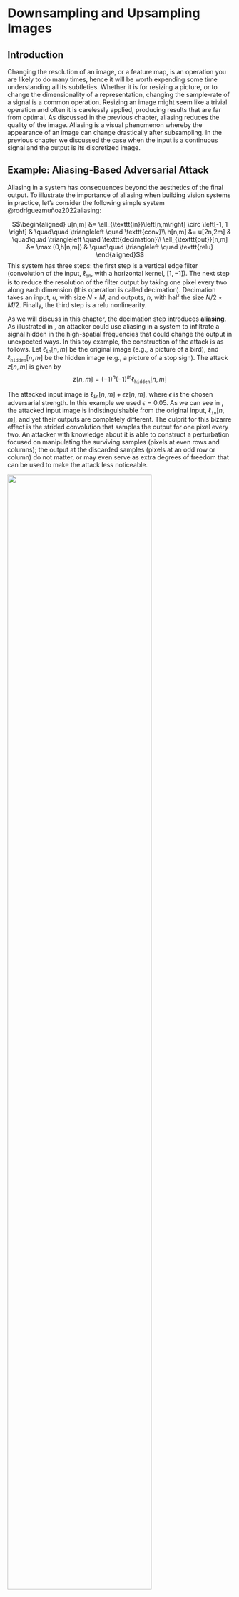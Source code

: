 # Downsampling and Upsampling Images {#sec-downsampling_and_upsampling}

## Introduction

Changing the resolution of an image, or a feature map, is an operation
you are likely to do many times, hence it will be worth expending some
time understanding all its subtleties. Whether it is for resizing a
picture, or to change the dimensionality of a representation, changing
the sample-rate of a signal is a common operation. Resizing an image
might seem like a trivial operation and often it is carelessly applied,
producing results that are far from optimal. As discussed in the
previous chapter, aliasing reduces the quality of the image. Aliasing is
a visual phenomenon whereby the appearance of an image can change
drastically after subsampling. In the previous chapter we discussed the
case when the input is a continuous signal and the output is its
discretized image.

## Example: Aliasing-Based Adversarial Attack

Aliasing in a system has consequences beyond the aesthetics of the final
output. To illustrate the importance of aliasing when building vision
systems in practice, let's consider the following simple system
@rodríguezmuñoz2022aliasing:

$$\begin{aligned}
    u[n,m] &= \ell_{\texttt{in}}\left[n,m\right] \circ \left[-1, 1 \right]  & \quad\quad \triangleleft \quad \texttt{conv}\\
    h[n,m] &= u[2n,2m]  & \quad\quad \triangleleft \quad \texttt{decimation}\\
    \ell_{\texttt{out}}[n,m] &= \max (0,h[n,m])  & \quad\quad \triangleleft \quad \texttt{relu}
\end{aligned}$$This system has three steps: the first step is a vertical edge filter
(convolution of the input, $\ell_{\texttt{in}}$, with a horizontal
kernel, $[1, -1]$). The next step is to reduce the resolution of the
filter output by taking one pixel every two along each dimension (this
operation is called decimation). Decimation takes an input, $u$, with
size $N\times M$, and outputs, $h$, with half the size $N/2 \times M/2$.
Finally, the third step is a relu nonlinearity.

As we will discuss in this chapter, the decimation step introduces
**aliasing**. As illustrated in , an attacker could use aliasing in a
system to infiltrate a signal hidden in the high-spatial frequencies
that could change the output in unexpected ways. In this toy example,
the construction of the attack is as follows. Let
$\ell_{\texttt{in}}\left[n,m\right]$ be the original image (e.g., a
picture of a bird), and $\ell_{\texttt{hidden}}\left[n,m\right]$ be the
hidden image (e.g., a picture of a stop sign). The attack
$z \left[n,m\right]$ is given by $$\label{equation:aliasing-attack}
    z \left[n,m\right] = (-1)^n(-1)^m \ell_{\texttt{hidden}}\left[n,m\right]$$

The attacked input image is
$\ell_{\texttt{in}}\left[n,m\right]+ \epsilon z \left[n,m\right]$, where
$\epsilon$ is the chosen adversarial strength. In this example we used
$\epsilon=0.05$. As we can see in , the attacked input image is
indistinguishable from the original input,
$\ell_{\texttt{in}}\left[n,m\right]$, and yet their outputs are
completely different. The culprit for this bizarre effect is the strided
convolution that samples the output for one pixel every two. An attacker
with knowledge about it is able to construct a perturbation focused on
manipulating the surviving samples (pixels at even rows and columns);
the output at the discarded samples (pixels at an odd row or column) do
not matter, or may even serve as extra degrees of freedom that can be
used to make the attack less noticeable.

![](figures/upsamplig_downsampling/toy_example_book2.png){width="80%"}

In this chapter we will study aliasing when manipulating image
resolution and how to reduce it.

## Downsampling

Downsampling is an operation that consists of reducing the resolution of
an image. When we reduce the resolution, some information will be lost;
specifically fine image details will be lost. But carelessly removing
pixels will produce a greater loss of information than necessary. The
goal of this chapter will be to study how downsampling has to be done to
minimize the amount of information lost.

### Decimation

Image decimation consists of changing the resolution of an image by
dropping samples. Decimation of an image of size $N \times M$ by a
factor of $k$, where $N$ and $M$ are divisible by $k$, results in a
lower resolution image of size $N/k \times M/k$:
$$\ell_{\downarrow k} \left[n,m\right]  = \ell\left[kn, km\right]$$ It
is common to use the notations
$\ell_{\downarrow k} \left[n,m\right]   = \ell\left[n,m\right] \downarrow k = \ell\left[kn,km\right]$
to denote the decimation operator by a factor $k$. Decimation could be
different across each dimension, but for the analysis here we will
assume that both dimensions are treated equally, as it is usually done.

Decimation is a linear operation therefore we can write it as a matrix.
In the one-dimensional (1D) case, for a signal of length 8, subsampling
by a factor of 2 can be described by the following linear operator:
$$\mathbf{D}_2 = \left[ 
\begin{array}{cccccccc}
1 & 0 & 0 & 0 & 0 & 0 & 0 & 0\\
0 & 0 & 1 & 0 & 0 & 0 & 0 & 0\\
0 & 0 & 0 & 0 & 1 & 0 & 0 & 0\\ 
0 & 0 & 0 & 0 & 0 & 0 & 1 & 0 
\end{array}
\right]$$

The @fig-subsampled_textures shows an example of a picture and two
decimated images with factors $k=2$ and $k=4$. For visualization
purposes, the images are scaled so that they occupy the same area.

![](figures/upsamplig_downsampling/subsampled_textures.png){width="100%"}

As we downsample the image, we lose details in the texture such as the
orientation of the knitting, and it becomes harder to see the overall
shape. Just reducing resolution by a factor of 4 results in an almost
unintelligible image. The loss of information is due to the reduced
resolution, but most important, in this example, additional information
is lost due to aliasing. Aliasing has introduced new texture features in
the subsampled image that are not present in the original image and that
could have been avoided.

How can we reduce the resolution of an image while preserving as many
details as possible?

### Decimation in the Fourier Domain

As we did before for the continuous case, analyzing how the decimation
operator affects the signal in the Fourier domain can be very revealing.
In this section we compute the relationship between the Fourier
transform (FT) of the original image, $\ell$ and the sampled one,
$\ell_{\downarrow k}$. We will use the finite length discrete Fourier
transform (DFT). If the DFT of $\ell\left[n,m\right]$ is
$\mathscr{L}\left[u,v\right]$, the DFT of the sampled image,
$\ell\left[kn,km\right]$ (with size $N/k \times M/k$), is:
$$\mathscr{L}_{\downarrow k} \left[u,v\right]   = \sum_{n=0}^{N/k-1} \sum_{m=0}^{M/k-1} \ell\left[kn,km\right] \exp{ \left(  -j2\pi \frac{nu}{N/k} \right)}  \exp{ \left(  -j2\pi \frac{mv}{M/k} \right)}
$${#eq-down1} as before, we can define an image,
$\ell_{\delta_k} \left[n,m\right]$, of same size as the input image,
$N \times M$, where we set to zero the samples that will be removed in
the decimation operation: $$\begin{aligned}
\ell_{\delta_k} \left[n,m\right] &=& \ell\left[n,m\right] \sum_{s=0}^{N/k-1} \sum_{r=0}^{M/k-1} \delta \left[n - sk \, ,m - rk \right] \\
&=&  \ell\left[n,m\right]  \delta_k \left[n,m\right]\end{aligned}$${#eq-down2} where $\delta_k \left[n,m\right]$ is the discrete
version of the **delta train**. Using $\ell_{\delta_k}$ we can rewrite
equation (@eq-down1), with a change of the summation indices, as:
$$\mathscr{L}_{\downarrow k} \left[u,v\right]   = \sum_{n=0}^{N-1} \sum_{m=0}^{M-1} \ell_{\delta_k} \left[n,m\right] \exp{ \left(  -j2\pi \frac{nu}{N} \right)}  \exp{ \left(  -j2\pi \frac{mv}{M} \right)}$$Therefore, the DFT of $\ell\left[kn,km\right]$ is the DFT of
$\ell_{\delta_k} \left[n,m\right]$, which is the product of two signals,
equation (@eq-down2). The first term is $\ell\left[n,m\right]$, and the
second term is a discrete delta train (also called the Kronecker comb):
$$\delta_k \left[n,m\right]  =  \sum_{s=0}^{N/k-1} \sum_{r=0}^{M/k-1} \delta \left[n - sk \, ,m - rk \right]$$
The DFT of the discrete delta train, when $M$ and $N$ are divisible by
$k$, is:
$$\Delta_k \left[u,v\right]  = \frac{NM}{k^2}  \sum_{s=0}^{k-1} \sum_{r=0}^{k-1} \delta \left[u - s\frac{N}{k} \, ,v - r\frac{M}{k} \right]$$

This definition is valid for frequencies inside the interval
$[u,v] \in [0,N-1]\times[0,N-1]$. Outside of that interval, we will have
its periodic extension.

@fig-discrete_delta_train shows $\delta_k \left[n,m\right]$ and its
Fourier transform, $\Delta_k \left[u,v\right]$, in the bottom, for
images size of $32 \times 32$ pixels. For the FT we plot signals using
an interval that puts the frequency $[0,0]$ in the center.

![](figures/upsamplig_downsampling/discrete_delta_train.png){width="100%"}

Now we are ready to write the DFT of $x_{\delta_k} \left[n,m\right]$.
This is the DFT of the product of two images, equation (@eq-down2), so
we can apply the dual of the circular convolution theorem for finite
length discrete signals (where both signals are extended periodically):
$$\begin{aligned}

\mathscr{L}_{\downarrow k} \left[u,v\right] &=& \frac{1}{NM} \mathscr{L}\left[u,v\right] \circ \Delta_k \left[u,v\right] \\ \nonumber
&=& \frac{1}{k^2} \sum_{s=0}^{k-1} \sum_{r=0}^{k-1} \mathscr{L}\left[u - s\frac{N}{k} \, ,v - r\frac{M}{k} \right]
\end{aligned}$${#eq-decimationFT} The DFT of the sampled image by a factor $k$ is the
superposition of $k \times k$ shifted copies of the DFT of the original
image. Each copy is centered on one of the deltas in
$\Delta_k \left[u,v\right]$.

The images in @fig-discrete_texture_sampling show
$\ell_{\delta_k} \left[n,m\right]$ and
$\mathscr{L}_{\downarrow k} \left[u,v\right]$. The original image,
$\ell\left[n,m\right]$, is $128 \times 128$. The DFT of the sampled
image, $\ell_{\downarrow k} \left[n,m\right]$, is the inner window with
size $N/2k \times M/2k$ (shown as a green square).

![](figures/upsamplig_downsampling/discrete_texture_sampling2.png){width="100%"}

In the case of $k=2$, it is useful to see how the spectrum of the
decimated signal is obtained. As shown from equation (@eq-decimationFT),
the resulting spectrum is a sum of shifted versions of the original
spectrum, $\mathscr{L}\left[u,v\right]$, as shown in
@fig-components_aliasing_FT. The image shows the four copies that are
summed to obtain the decimated spectrum:

![](figures/upsamplig_downsampling/components_aliasing_FT2.png){width="100%"}

The first component is $\mathscr{L}\left[u,v\right]$, the three other
copies are shifted versions of $\mathscr{L}\left[u,v\right]$. Shifting
is equivalent to a circular shift as $\mathscr{L}\left[u,v\right]$ is
periodic in $u$ and $v$. All the spectral content inside the green box
in the shifted copies will produce aliasing after decimation.

### Aliasing in Matrix Form

We can provide another description of decimation and aliasing using the
matrix form of the decimation and DFT operators. As decimation and the
Fourier transform are linear operators, we can write them as matrices.
This description will provide a different visualization for the same
phenomena described in the previous section. For simplicity of the
visualizations we will work with 1D signals, but the same can be
extended to 2D.

Using matrices, we can write decimation as
$\boldsymbol\ell_{\downarrow 2} = \mathbf{D}_2 \boldsymbol\ell$. We use
the Fourier matrices $\mathbf {F}_{N}$ and $1/N \mathbf {F}^{*}_{N}$ to
denote the DFT and its inverse (which is the complex conjugate of the
DFT) for signals of length $N$. Using this notation, the relationship
between the original spectrum $\mathscr{L}\left[u\right]$ and the
sampled version, $\mathscr{L}_{\downarrow 2} \left[u\right]$, is:
$$\mathscr{L}_{\downarrow 2} = \frac{1}{N} \mathbf{F}_{N/2} \mathbf{D}_2 \mathbf{F}^{*}_{N} \mathscr{L}
$${#eq-matrixformsubsampling}One interesting property of the Fourier matrix is that
$\mathbf{D}_2 \mathbf{F}_{N} = [\mathbf{F}_{N/2} ~|~ \mathbf{F}_{N/2}]$.
The matrix $\mathbf{D}_2$ selects all the odd rows of the matrix
$\mathbf{F}_{N}$ and ignores the even ones. Therefore, $$\begin{aligned}
\frac{1}{N} \mathbf{F}_{N/2} \mathbf{D}_2 \mathbf{F}^{*}_{N} &=& \frac{1}{N}\mathbf{F}_{N/2}  [\mathbf{F^*}_{N/2} ~|~ \mathbf{F^*}_{N/2}] \\
&=& \frac{1}{N} \frac{N}{2} [\mathbf{I}_{N/2} ~|~ \mathbf{I}_{N/2}] \\
&=& \frac{1}{2} [\mathbf{I}_{N/2} ~|~ \mathbf{I}_{N/2}]
\end{aligned}$$ where $\mathbf{I}_{N/2}$ is the identity matrix of size
$N/2 \times N/2$. Replacing this result inside equation
(@eq-matrixformsubsampling) gives the following relationship between the
DFT of the original signal and the subsampled one:
$$\mathscr{L}_{\downarrow 2} = \frac{1}{2} [\mathbf{I}_{N/2} ~|~ \mathbf{I}_{N/2}] \mathscr{L}$$
This equation is analogous to equation (@eq-decimationFT) with $k=2$ and
for 1D signals.

In 1D, we can visualize these operators which helps to make the previous
derivations intuitive. For 1D signals of length $N=16$, equation
(@eq-matrixformsubsampling) has the visual form shown in
@fig-aliasing_in_matrix_form:

![](figures/upsamplig_downsampling/aliasing_in_matrix_form.png){width=".9"}

Note that for the matrices $\mathbf{F}_{N}$ used here, we are not using
the convention of putting the frequency 0 in the middle as this makes
visualizations in matrix form easier.

The product between the decimation matrix and the inverse DFT,
$\mathbf{D}_2 \mathbf{F^*}_{16}$, is (@fig-decimationFT_inmatrixform):

![](figures/upsamplig_downsampling/decimationFT_inmatrixform.png){width=".9"}

In @fig-decimationFT_inmatrixform we can see how the odd rows of
$\mathbf{F^*}_{16}$ gives a new sub matrix composed of two identical
blocks. Interestingly, each of those two blocks are identical to
$\mathbf{F^*}_{8}$. A similar structure emerges also when applying
$\mathbf{D}_4$. Combining these last equations together, we get the
final result:

![](figures/upsamplig_downsampling/decimation_finalequations_inmatrixform2.png){width="90%"}

This last result shows visually how aliasing happens. Each component of
the final DFT, $\mathscr{L}_{\downarrow 2} \left[u\right]$, is the sum
of two of the components of $\mathscr{L}\left[u\right]$. For instance,
$\mathscr{L}_{\downarrow 2} \left[0\right] = 0.5 \mathscr{L}\left[0\right] + 0.5 \mathscr{L}\left[8\right]$.
Both components are mixed in the final result.

In the next subsection we will discuss anti-aliasing filters.
Anti-aliasing consists in setting to zero, before decimation, the $N/k$
the spectral components that produce aliasing.

### Anti-Aliasing Filters

Anti-aliansing filtering is an essential operation whenever we
manipulate the resolution of an image. When decimating a signal of size
$N \times N$ with a scaling factor $k$, aliasing is produced by all the
content at frequencies that are above $u,v > N/2k$. Therefore, to reduce
aliasing, we have to remove any spectral content of the signal present
at high spatial frequencies. We will do so by using an anti-aliasing
filter that will blur the image before downsampling. Blurring removes
high-spatial frequencies in the image.

The ideal anti-aliasing filter is a box in the Fourier domain with a
cut-off frequency of $L=N/(2k)$ (using the notation introduced in
chapter [\[chapter-sampling\]](#sec-sampling){reference-type="ref"
reference="chapter-sampling"}). The inverse Fourier transform of a box
in the frequency domain, with width $2L+1=N/k+1$, is the **discrete
sinc** function of length $N$ in the spatial domain:
$$\frac{1}{N} \frac 
{\sin(\pi n (N/k+1)/N)}
{\sin(\pi n/N)}
\xrightarrow{\mathscr{F}} 
box_{N/2k} \left[ u \right]$$

In 2D, the ideal anti-aliasing filter is separable and is obtained by
two consecutive 1D convolutions along each dimension. The discrete sinc
is very similar to the continuous sinc described in chapter
[\[chapter-sampling\]](#sec-sampling){reference-type="ref"
reference="chapter-sampling"}. The discrete sinc is periodic, with
period $N$. The following plot (@fig-discretesinc) shows the
anti-aliasing sinc for $N=32$ and $k=2$ and the magnitude of its Fourier
transform:

And for $k=4$, the impulse response becomes wider and its Fourier
transform has a lower cut-off frequency, $N/2k = 4$:

One disadvantage of the ideal anti-aliasing filter is that the it
requires convolving the image with a very large filter (as large as the
image). We would like to use smaller filters to reduce the computational
cost. One method to design anti-aliasing filters with a finite impulse
response is to use a window, $w [n]$, and to use as anti-aliasing filter
the kernel $w [n] h[n]$, where $h[n]$ is the impulse response of the
ideal anti-aliasing filter. Typical windows used are the rectangular,
Hamming, Parzen, or Kaiser windows.

The rectangular window sets to zero all the values outside of the
interval $\left[-L, L\right]$. When $L=5$, it gives a tap-11 filter (a
filter with an impulse response of length 11) with the following
profile:

The Fourier transform of the windowed impulse response, $w [n] h[n]$, is
the convolution of Fourier transforms. The Fourier transform of the
rectangular window is a sinc function. Therefore, the resulting Fourier
transform is the convolution of the rectangle with the sinc function,
which produces a smooth rectangle with some oscillations. Using other
windows allows trading off the smoothing of the ideal rectangular form
of the ideal low-pass filter and the oscillations.

The **Hamming window** is defined as:
$$w  \left[n\right] =  \begin{cases}
    0.54+0.46 \cos (\pi n/L)     & \quad \text{if }  n \in  \left[-L, L\right] \\
    0       & \quad \text{otherwise }\\
\end{cases}$$ The Hamming window ($L=5$) produces a smooth transfer
function with oscillations of smaller amplitude in the Fourier domain:
$$h = [1, 0.65, -2.45, -0.82, 8.8, 15, 8.8, -0.82, -2.45, 0.65, 1] / 29.36$$

In practice, when we need very small anti-aliasing filters, binomial
filters are a good choice. The binomial filter $b_2$ has a DFT (length
$N$) with a $1+\cos(2\pi/N)$ profile. At the frequency $N/4$ the gain is
$1/2$. Therefore, the spectral content responsible for aliasing will not
be completely removed, but the attenuation is enough in most cases.

Or $b_4 = [ 1, 4, 6, 4, 1]$, which attenuates the aliased frequencies
even more, also results in an oversmoothed signal.

When implementing 2D anti-aliasing filters, we apply two consecutive 1D
convolutions along each dimension. For efficiency, the anti-aliasing
filter only needs to be computed on the samples that will be kept after
downsampling ($k$-strided convolution). The necessary amount of
attenuation of the aliasing frequencies will have to be decided based on
each application.



:::{.column-margin}
In 2D, we can apply the binomial filter $b_2$ on each
dimension,
$\left[1,2,1\right]/4 \circ \left[1,2,1\right]^\mathsf{T}/4$.
:::



The images in @fig-ringing_artifacts show the output of three different
low-pass anti-aliasing filters. Note how the ideal low-pass filter
introduces **ringing artifacts** in the output image
(@fig-ringing_artifacts\[a\]). Despite that it removes frequencies that
will produce aliasing after downsampling, it does that at a high cost
because it introduces undesired image structures, which is exactly what
we want to prevent with the anti-aliasing filter. The Hamming windowed
sinc (shown in @fig-ringing_artifacts\[b\]) reduces the oscillation but
there is still a halo present around edges. This is because there is
still one oscillation on the filter impulse response.
@fig-ringing_artifactsc shows the result applying am anti-aliasing
binomial filter.

![](figures/upsamplig_downsampling/ringing_artifacts.png){width="100%"}

For most applications using a binomial filter ($b_2$ or $b_4$) is enough
because it reduces aliasing and it does not introduce undesired image
structures.

### Downsampling

We will call **downsampling** the sequence of applying an anti-aliasing
filtering followed by decimation: $$\begin{aligned}
    z[n,m] &= \ell_{\texttt{in}}\left[n,m\right] \circ h_k \left[ n,m \right]  & \quad\quad \triangleleft \quad \texttt{conv}\\
    \ell_{\texttt{out}}[n,m] &= z[kn,km]  & \quad\quad \triangleleft \quad \texttt{decimation}
\end{aligned}$$

@fig-downsampling_bilinear shows the results when using a binomial
filter as the anti-aliasing filter followed by decimation by 2, and
@fig-subsampled_antialiasing_textures shows results for different
downsampling factors.

![](figures/upsamplig_downsampling/downsampling_bilinear.png){width="100%"}

In the anti-aliased downsampled images shown in
@fig-subsampled_antialiasing_textures, fine details are gone while
preserving the smooth details of the image. In fact, as shown in the
images below, even at $32 \times 32$, we can still see some of the
orientations of the knitting pattern and the shading due to the
three-dimensional shape.

![](figures/upsamplig_downsampling/subsampled_antialiasing_textures.png){width="100%"}

As the convolution and downsampling are linear operators, sometimes it
will be useful to write it as a matrix. For instance, for a 1D signal of
length $N=8$ samples, if we downsample it by a factor $k=2$, then, using
repeat padding for handling the boundary, and the binomial kernel as an
anti-aliasing filter, we can write the downsampling operator as a
matrix: $$\mathbf{D}_2 = \frac{1}{4} \left[ 
\begin{array}{cccccccc}
3 & 1 & 0 & 0 & 0 & 0 & 0 & 0 \\
0 & 1 & 2 & 1 & 0 & 0 & 0 & 0 \\
0 & 0 & 0 & 1 & 2 & 1 & 0 & 0 \\
0 & 0 & 0 & 0 & 0 & 1 & 2 & 1  
\end{array}
\right]$$

Downsampling by a factor $k=2^n$ is usually done by a sequence of $n$
stages of binomial filtering followed by downsampling by 2. Non-integer
downsampling factors require an interpolation step instead of
decimation.

## Upsampling {#sec-upsampling}

Upsampling requires increasing the resolution of an image from a low
resolution image. This is a very challenging task that requires
recovering information that is not available on the low resolution
image. The problem of making up new details will be called
super-resolution. In this section we will focus on the simpler problem
of creating an image that has $k$ times more pixels along each dimension
but that contains the same amount of information than the original
lower-resolution image. That is, we will not require to the upsampling
procedure to predict any of the missing high-resolution details.

Upsampling requires interpolating sample values. We want to obtain a new
image $\ell_{\texttt{out}}$ with more samples than the input image
$\ell_{\texttt{in}}$. In order to interpolate a new sample
$\ell_{\texttt{out}}(a,b)$, where $a$ and $b$ are continuous values, we
can use different interpolations functions as we will discuss next.

### Nearest Neighbor Interpolation {#sec-interpolation}

In **nearest neighbor interpolation** we assign to
$\ell_{\texttt{out}}(a,b)$ the closest value of the input
$\ell_{\texttt{in}}$:
$$\ell_{\texttt{out}}(a,b) = \ell_{\texttt{in}}[ n, m ]$$ where
$n-0.5<a<n+0.5$ and $m-0.5<b<m+0.5$. Note that here we are treating
$\ell_{\texttt{out}}(a,b)$ as a continuous image. Nearest neighbor
interpolation results in an image that is piecewise-constant.
@fig-upsampling_and_downsampling:nn_interp shows the nearest neighbor
interpolation process graphically.

![](figures/upsamplig_downsampling/nearest_interp2.png){width="100%"}

### Linear and Bilinear Interpolation {#sec-bilinearinterpolation}

**Linear interpolation**: For 1D signals, the value of
$\ell_{\texttt{out}}(a)$ is a result of linear interpolation between the
two closest input values $\ell_{\texttt{in}}[n]$ and
$\ell_{\texttt{in}}[n+1]$, where $n<a<n+1$. For 2D signals, we have to
interpolate the output value $\ell_{\texttt{out}}(a,b)$ using four input
samples: $\ell_{\texttt{in}}[ n,m ]$, $\ell_{\texttt{in}}[ n+1,m ]$,
$\ell_{\texttt{in}}[ n,m+1 ]$ and $\ell_{\texttt{in}}[ n+1,m+1 ]$, where
$n<a<n+1$ and $m<b<m+1$.

**Bilinear interpolation** consists of first applying linear
interpolation to obtain $\ell_{\texttt{out}}(a,m)$ and
$\ell_{\texttt{out}}(a,m+1)$ and then again applying linear
interpolation between those two values to obtain
$\ell_{\texttt{out}}(a,b)$. The result is illustrated in
@fig-bilinear_interp.

![](figures/upsamplig_downsampling/bilinear_interp2.png){width="100%"}

The linear (and bilinear) interpolations are linear operations. In the
case when the upsampling factor $k$ is an integer value, the resampling
operator can be efficiently implemented as a sequence of two operations:
expansion and interpolation. The interpolation operation, as it is
linear and spatially stationary, can be efficiently implemented as a
convolution.



:::{.column-margin}
Interpolation is also a key operation when performing
image warping.
:::



### Expansion

Expansion by a factor $k$ consists in increasing the number of samples
in the image by inserting $k-1$ zeros between each sample on the
horizontal dimension, and then on the vertical dimension. This will give
us the image of size $Nk \times Mk$. We will use the notation:
$$\ell_{\uparrow k} \left[n,m\right]  = \ell\left[n,m\right] \uparrow k$$

Expansion is a linear operator that is the transposed to the decimation
operation and is defined as: $$\ell_{\uparrow k} \left[n,m\right] = 
 \begin{cases}
    \ell\left[n/k,m/k\right]     & \quad \text{if~} \text{mod} (n,k)=0 \text{~and~} \text{mod} (m,k)=0\\
    0       & \quad \text{otherwise }\\
  \end{cases}
$${#eq-upzeros}

In the 1D case, for a signal of length 4, expanding by a factor of $k=2$
can be described by the following linear operator:
$$\mathbf{E}_2 = \left[ 
\begin{array}{cccc}
1 & 0 & 0 & 0 \\
0 & 0 & 0 & 0\\
0 & 1 & 0 & 0\\ 
0 & 0 & 0 & 0\\
0 & 0 & 1 & 0\\ 
0 & 0 & 0 & 0\\
0 & 0 & 0 & 1\\
0 & 0 & 0 & 0
\end{array}
\right]$$

### Interpolation Filters

When the upsampling factor $k$ is an integer value, interpolation using
the methods described in section
[1.4.1](#sec-interpolation){reference-type="ref"
reference="sec-interpolation"} can be implemented using a convolution.
The interpolation filters we will discuss here are separable, so the
convolution kernel can be written as the product
$h\left[n,m\right] = h\left[n\right] h\left[m\right]$:

As we discussed before, there are different interpolation methods:
nearest neighbor, bilinear, and so on. In this section we will study
them by looking at the convolution kernel needed to implement each
interpolation method.

**Nearest neighbor interpolation** consists of assigning to each
interpolated sample the value of the closest sample from the input
signal. This can be done by convolving the expanded image from equation
(@eq-upzeros) with the kernel (if $k$ is even):
$$h  \left[n\right] =  \begin{cases}
    1     & \quad \text{if }  n \in  \left[-k/2+1, k/2\right] \\
    0       & \quad \text{otherwise }\\
\end{cases}$$ This is very fast as it only requires replicating samples.
But it gives very low quality. For $k=2$, the convolution kernel in 1D
is $h  \left[n\right]=[1, 1]$

**Bilinear interpolation**: As we discussed before, bilinear
interpolation is done in two stages: first, linearly interpolate each
sample with the two nearest neighbors across rows, and then do the same
for the columns. This can also be written as a convolution with the
kernel (if $k$ is even): $$h  \left[n\right] =  \begin{cases}
    (k-n)/k     & \quad \text{if }  n \in \left[-k, k\right] \\
    0       & \quad \text{otherwise }\\
\end{cases}$$ In the special case where $k=2$, the 1D bilinear
interpolation kernel reduces to the binomial filter
$h[n] = \left[1/2,1,1/2\right]$. And in 2D, for $k=2$, the kernel is
$\left[1/2,1,1/2\right] \circ \left[1/2,1,1/2\right]^\mathsf{T}$. The
binomial filter is not the best interpolation filter, but it is very
efficient. When quality is important, there are better interpolation
filters.

The plots in @fig-bilinear_interp_k4 show the nearest neighbor and
linear interpolation kernels for $k=4$.

Other popular interpolation methods are the **bicubic interpolation**
and the **Lanczos interpolation**.

### Upsampling {#upsampling}

Upsampling consists in the sequence of expansion followed by
interpolation: $$\begin{aligned}
    z \left[n,m\right] &= \ell_{\texttt{in}}\left[n,m\right] \uparrow k 
  & \quad\quad \triangleleft \quad \texttt{expansion}\\
    \ell_{\texttt{out}}[n,m] &= z \left[n,m\right] \circ h_k \left[n,m\right]  & \quad\quad \triangleleft \quad \texttt{conv}
\end{aligned}$$

Upsampling by a factor of 2 is done by inserting one 0 between each two
samples (first for the horizontal dimension and then for the vertical
one), and then interpolating between samples applying the binomial
filter $\left[1/2,1,1/2\right] \circ \left[1/2,1,1/2\right]^\mathsf{T}$.

@fig-upsamplingazebra shows the upsampling process for a color image.
Each color channel is upsampled by a factor of $k=2$ independently. The
top row shows the input image, the expanded image by inserting zeros
between samples, the binomial kernel and the resulting interpolated
image. The bottom row shows the magnitude of DFTs of each corresponding
image. Note that the binomial interpolation filter does not completely
suppress the copies of the original DFT that appear when inserting new
samples. Remember that the DFTs have the same number of samples as the
corresponding input image. The DFT of the kernel is shown by zero
padding the convolutional kernel to match the image size. Despite that
this interpolation does correspond to an ideal interpolation filter (a
sinc) the interpolated image looks reasonably good.

![](figures/upsamplig_downsampling/upsampling_bilinear.png){width="100%"}

The upsampling operator is also a linear operation, therefore we can
also write it in matrix form. For instance, for a 1D signal of length
$N=4$ samples, if we upsample it by a factor $k=2$, then, using repeat
padding for handling the boundary and the bilinear interpolation, we can
write the upsampling operator as a matrix: $$\mathbf{U}_2 = \left[ 
\begin{array}{cccc}
1    & 0    & 0  & 0\\
0.5  & 0.5  & 0  & 0\\
0    & 1    & 0  & 0\\
0    & 0.5 & 0.5 & 0\\
0    & 0    & 1  & 0\\
0    & 0    & 0.5& 0.5\\
0    & 0    & 0  & 1\\
0    & 0    & 0  & 1
\end{array}
\right]$$

Multiplying this matrix by a signal of length 4, gives an output signal
of length 8. The output samples at locations 1, 3, 5, 7, and 8 are
copies of the input samples 1, 2, 3, and 4, while samples 2, 4, and 6
are computed as the average of two consecutive input samples. The last
output sample is a copy of the last input sample because it corresponds
to extending the input using repeat padding.

## Concluding Remarks

Aliasing is a constant source of problems in many image processing
pipelines. In computer vision, aliasing can introduce noise, spurious
features and textures, and lack of translation invariance. In chapter
[\[chapter-convolutional_neural_nets\]](#sec-convolutional_neural_nets){reference-type="ref"
reference="chapter-convolutional_neural_nets"} we will discuss how
aliasing affects the quality of some of the convolutional layers used in
neural networks.

Some of the tools we discussed in this chapter will also be used in
other settings such as when building image pyramids (chapter
[\[chapter-image_pyramids\]](#sec-image_pyramids){reference-type="ref"
reference="chapter-image_pyramids"}), and geometry (chapter
[\[chapter-geometry_homogeneous\]](#sec-geometry_homogeneous){reference-type="ref"
reference="chapter-geometry_homogeneous"}).

Aliasing is often a source of image artifacts in generative image
models. One example are generative adversarial networks (chapter
[\[chapter-generative_models\]](#sec-generative_models){reference-type="ref"
reference="chapter-generative_models"}) where images are produced as a
sequence of learned convolutions and upsampling stages. When the
upsampling operations are done without paying attention to aliasing, the
output images show a number of artifacts as has been shown in
@Karras2021. Those artifacts can be removed by carefully implementing
each stage to avoid aliasing.
